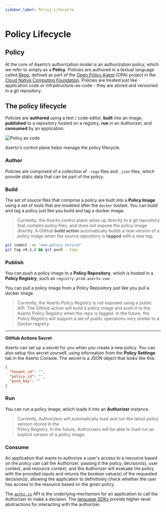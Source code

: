 ```yaml
---
sidebar_label: Policy Lifecycle
---
```


# Policy Lifecycle

## Policy 

At the core of Aserto’s authorization model is an authorization policy, which we refer to simply 
as a **Policy**. Policies are authored in a textual language called [Rego](https://www.openpolicyagent.org/docs/latest/policy-language/),
defined as part of the [Open Policy Agent](https://www.openpolicyagent.org/) (OPA) project in the 
[Cloud Native Computing Foundation](https://www.cncf.io/). Policies are treated just like application code or 
infrastructure-as-code - they are stored and versioned in a git repository.

## The policy lifecycle

Policies are **authored** using a text / code editor, **built** into an image, **published** to a repository hosted on 
a registry, **run** in an Authorizer, and **consumed** by an application.

![Policy as code](/policy-as-code.png)

Aserto's control plane helps manage the policy lifecycle.

### Author

Policies are comprised of a collection of `.rego` files and `.json` files, which provide static data that 
can be part of the policy.

### Build 

The set of source files that comprise a policy are built into a **Policy Image** using a set of tools that 
are modeled after the `docker` toolset.  You can build and tag a policy just like you build and tag a docker image.

> Currently, the Aserto control plane wires up directly to a git repository that contains policy files, and 
> does not expose the policy image directly. A GitHub **build action** automatically builds a new version of 
> a policy image when the source repository is **tagged** with a new tag:

```bash
git commit -am 'new policy version'
git tag v0.1.2 && git push --tags
```

### Publish 

You can push a policy image to a **Policy Repository**, which is hosted in a **Policy Registry**, such as `registry.prod.aserto.com`.

You can pull a policy image from a Policy Repository just like you pull a docker image.

> Currently, the Aserto Policy Registry is not exposed using a public API. The GitHub action will build 
> a policy image and push it to the Aserto Policy Registry when the repo is tagged. In the future, the Policy 
> Registry will support a set of public operations very similar to a Docker registry.

---

**GitHub Actions Secret**

Aserto can set up a secret for you when you create a new policy.
You can also setup this secret yourself, using information from the **Policy Settings** tab in the Aserto Console.
The secret is a JSON object that looks like this:

```json
{
  "tenant_id": "",
  "policy_id": "",
  "push_key": ""
}
```

### Run

You can run a policy image, which loads it into an **Authorizer** instance.  

> Currently, Authorizers will automatically load and run the latest policy version stored in the  
> Policy Registry. In the future, Authorizers will be able to load run an explicit version of a policy image.

### Consume

An application that wants to authorize a user's access to a resource based on the policy can call the Authorizer, 
passing it the policy, decision(s), user context, and resource context, and the Authorizer will evaluate the 
policy with the provided inputs and returns the boolean value(s) of the requested decision(s), allowing the 
application to definitively check whether the user has access to the resource based on the given policy.

The [`authz.is`](/authorizer-guide/is) API is the underlying mechanism for an application to call the 
Authorizer to make a decision. The [language SDKs](/software-development-kits/sdks) provide higher-level abstractions for interacting 
with the authorizer.

